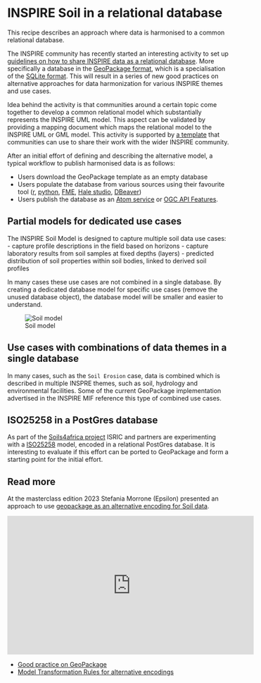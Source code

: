 # INSPIRE Soil in a relational database

This recipe describes an approach where data is harmonised to a common relational database.

The INSPIRE community has recently started an interesting activity to set up [guidelines on how to share INSPIRE data as a relational database](https://github.com/INSPIRE-MIF/gp-geopackage-encodings). More specifically a database in the [GeoPackage format](http://www.geopackage.org/), which is a specialisation of the [SQLite format](https://www.sqlite.org/). This will result in a series of new good practices on alternative approaches for data harmonization for various INSPIRE themes and use cases. 

Idea behind the activity is that communities around a certain topic come together to develop a common relational model which substantially represents the INSPIRE UML model. This aspect can be validated by providing a mapping document which maps the relational model to the INSPIRE UML or GML model.
This activity is supported by [a template](https://github.com/INSPIRE-MIF/2017.2/blob/master/template/template.qmd) that communities can use to share their work with the wider INSPIRE community. 

After an initial effort of defining and describing the alternative model, a typical workflow to publish harmonised data is as follows:

- Users download the GeoPackage template as an empty database
- Users populate the database from various sources using their favourite tool ([r](../utils/r.qmd), [python](../utils/python.qmd), [FME](https://www.safe.com/fme/fme-desktop/), [Hale studio](./hale-studio.qmd), [DBeaver](https://dbeaver.io/))
- Users publish the database as an [Atom service](./webdav.qmd) or [OGC API Features](./pygeoapi.qmd).

## Partial models for dedicated use cases

The INSPIRE Soil Model is designed to capture multiple soil data use cases:
- capture profile descriptions in the field based on horizons
- capture laboratory results from soil samples at fixed depths (layers)
- predicted distribution of soil properties within soil bodies, linked to derived soil profiles

In many cases these use cases are not combined in a single database. By creating a dedicated database model for specific use cases (remove the unused database object), the database model will be smaller and easier to understand. 

![Soil model](./img/soil-model.png)

## Use cases with combinations of data themes in a single database

In many cases, such as the `Soil Erosion` case, data is combined which is described in multiple INSPRE themes, such as soil, hydrology and environmental facilities. Some of the current GeoPackage implementation advertised in the INSPIRE MIF reference this type of combined use cases.

## ISO25258 in a PostGres database

As part of the [Soils4africa project](https://www.soils4africa-h2020.eu/) ISRIC and partners are experimenting with a [ISO25258](https://www.iso.org/standard/44595.html) model, encoded in a relational PostGres database. It is interesting to evaluate if this effort can be ported to GeoPackage and form a starting point for the initial effort.

## Read more

At the masterclass edition 2023 Stefania Morrone (Epsilon) presented an approach to use [geopackage as an alternative encoding for Soil data](https://wur.yuja.com/v/ejps-sda-gpkg).

<iframe title='Embedded Media titled: INSPIRE Soil as GeoPackage 2023-01-24' width="560"  height="315"  src="https://wur.yuja.com/V/Video?v=434081&node=1959303&a=121418291&preload=false" frameborder="0" webkitallowfullscreen mozallowfullscreen allowfullscreen loading="lazy"></iframe>

- [Good practice on GeoPackage](https://github.com/INSPIRE-MIF/gp-geopackage-encodings)
- [Model Transformation Rules for alternative encodings](https://github.com/INSPIRE-MIF/model-transformation-rules)




